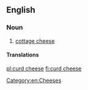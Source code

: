 ==English==

===Noun===
{{en-noun|head=[[curd]] [[cheese]]|curd cheeses}}

# [[cottage cheese]]

====Translations====
{{trans-see|cottage cheese}}

[[Category:en:Cheeses]]

[[pl:curd cheese]]
[[fi:curd cheese]]